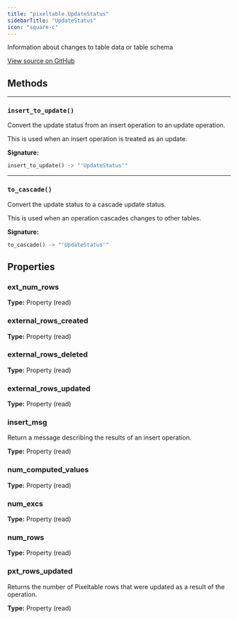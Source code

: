 ```yaml
---
title: "pixeltable.UpdateStatus"
sidebarTitle: "UpdateStatus"
icon: "square-c"
---
```


Information about changes to table data or table schema


<a href="https://github.com/pixeltable/pixeltable/blob/main/pixeltable/catalog/update_status.py#L53" target="_blank">View source on GitHub</a>

## Methods


---

### `insert_to_update()`

Convert the update status from an insert operation to an update operation.


This is used when an insert operation is treated as an update.


**Signature:**

```python
insert_to_update() -> "'UpdateStatus'"
```


---

### `to_cascade()`

Convert the update status to a cascade update status.


This is used when an operation cascades changes to other tables.


**Signature:**

```python
to_cascade() -> "'UpdateStatus'"
```

## Properties

### ext_num_rows

**Type:** Property (read)

### external_rows_created

**Type:** Property (read)

### external_rows_deleted

**Type:** Property (read)

### external_rows_updated

**Type:** Property (read)

### insert_msg

Return a message describing the results of an insert operation.


**Type:** Property (read)

### num_computed_values

**Type:** Property (read)

### num_excs

**Type:** Property (read)

### num_rows

**Type:** Property (read)

### pxt_rows_updated

Returns the number of Pixeltable rows that were updated as a result of the operation.


**Type:** Property (read)

